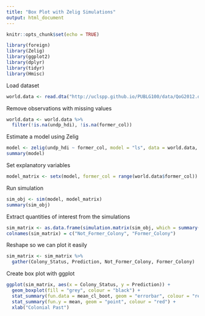 ```yaml
---
title: "Box Plot with Zelig Simulations"
output: html_document
---
```


```r
knitr::opts_chunk$set(echo = TRUE)
```

```r
library(foreign)
library(Zelig)
library(ggplot2)
library(dplyr)
library(tidyr)
library(Hmisc)
```

Load dataset

```r
world.data <- read.dta("http://uclspp.github.io/PUBLG100/data/QoG2012.dta")
```

Remove observations with missing values

```r
world.data <- world.data %>%
  filter(!is.na(undp_hdi), !is.na(former_col))
```

Estimate a model using Zelig

```r
model <- zelig(undp_hdi ~ former_col, model = "ls", data = world.data, cite = FALSE)
summary(model)
```

Set explanatory variables

```r
model_matrix <- setx(model, former_col = range(world.data$former_col))
```

Run simulation

```r
sim_obj <- sim(model, model_matrix)
summary(sim_obj)
```

Extract quantities of interest from the simulations

```r
sim_matrix <- as.data.frame(simulation.matrix(sim_obj, which = summary(sim_obj)$titles[1]))
colnames(sim_matrix) = c("Not_Former_Colony", "Former_Colony")
```

Reshape so we can plot it easily

```r
sim_matrix <- sim_matrix %>%
  gather(Colony_Status, Prediction, Not_Former_Colony, Former_Colony) 
```

Create box plot with ggplot

```r
ggplot(sim_matrix, aes(x = Colony_Status, y = Prediction)) +
  geom_boxplot(fill = "grey", colour = "black") + 
  stat_summary(fun.data = mean_cl_boot, geom = "errorbar", colour = "red") + 
  stat_summary(fun.y = mean, geom = "point", colour = "red") +
  xlab("Colonial Past")
```




